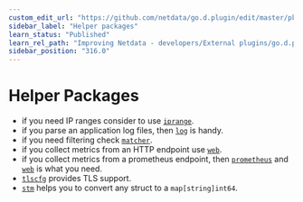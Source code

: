 ```yaml
---
custom_edit_url: "https://github.com/netdata/go.d.plugin/edit/master/pkg/README.md"
sidebar_label: "Helper packages"
learn_status: "Published"
learn_rel_path: "Improving Netdata - developers/External plugins/go.d.plugin/Helper Packages"
sidebar_position: "316.0"
---
```



# Helper Packages

- if you need IP ranges consider to
  use [`iprange`](/docs/nightly/improving-netdata---developers/external-plugins/go.d.plugin/helper-packages/iprange).
- if you parse an application log files, then [`log`](https://github.com/netdata/go.d.plugin/tree/master/pkg/logs) is
  handy.
- if you need filtering
  check [`matcher`](/docs/nightly/improving-netdata---developers/external-plugins/go.d.plugin/helper-packages/matcher).
- if you collect metrics from an HTTP endpoint use [`web`](https://github.com/netdata/go.d.plugin/tree/master/pkg/web).
- if you collect metrics from a prometheus endpoint,
  then [`prometheus`](https://github.com/netdata/go.d.plugin/tree/master/pkg/prometheus)
  and [`web`](/docs/nightly/improving-netdata---developers/external-plugins/go.d.plugin/helper-packages/web) is what you need.
- [`tlscfg`](/docs/nightly/improving-netdata---developers/external-plugins/go.d.plugin/helper-packages/tlscfg) provides TLS support.
- [`stm`](/docs/nightly/improving-netdata---developers/external-plugins/go.d.plugin/helper-packages/stm) helps you to convert any struct to a `map[string]int64`.
